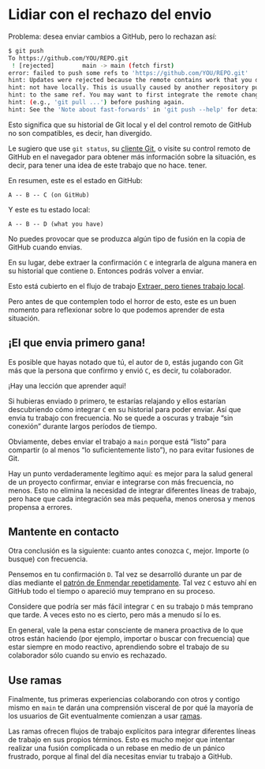 # Lidiar con el rechazo del envio {#sec-push-rejected}

Problema: desea enviar cambios a GitHub, pero lo rechazan así:

``` bash
$ git push
To https://github.com/YOU/REPO.git
 ! [rejected]        main -> main (fetch first)
error: failed to push some refs to 'https://github.com/YOU/REPO.git'
hint: Updates were rejected because the remote contains work that you do
hint: not have locally. This is usually caused by another repository pushing
hint: to the same ref. You may want to first integrate the remote changes
hint: (e.g., 'git pull ...') before pushing again.
hint: See the 'Note about fast-forwards' in 'git push --help' for details.
```

Esto significa que su historial de Git local y el del control remoto de GitHub no son compatibles, es decir, han divergido.

Le sugiero que use `git status`, su [cliente Git](#sec-git-client), o visite su control remoto de GitHub en el navegador para obtener más información sobre la situación, es decir, para tener una idea de este trabajo que no hace. tener.

En resumen, este es el estado en GitHub:

```         
A -- B -- C (on GitHub)
```

Y este es tu estado local:

```         
A -- B -- D (what you have)
```

No puedes provocar que se produzca algún tipo de fusión en la copia de GitHub cuando envias.

En su lugar, debe extraer la confirmación `C` e integrarla de alguna manera en su historial que contiene `D`. Entonces podrás volver a enviar.

Esto está cubierto en el flujo de trabajo [Extraer, pero tienes trabajo local](#sec-pull-tricky).

Pero antes de que contemplen todo el horror de esto, este es un buen momento para reflexionar sobre lo que podemos aprender de esta situación.

## ¡El que envia primero gana!

Es posible que hayas notado que tú, el autor de `D`, estás jugando con Git más que la persona que confirmo y envió `C`, es decir, tu colaborador.

¡Hay una lección que aprender aqui!

Si hubieras enviado `D` primero, te estarías relajando y ellos estarían descubriendo cómo integrar `C` en su historial para poder enviar. Así que envia tu trabajo con frecuencia. No se quede a oscuras y trabaje "sin conexión" durante largos períodos de tiempo.

Obviamente, debes enviar el trabajo a `main` porque está "listo" para compartir (o al menos "lo suficientemente listo"), no para evitar fusiones de Git.

Hay un punto verdaderamente legítimo aquí: es mejor para la salud general de un proyecto confirmar, enviar e integrarse con más frecuencia, no menos. Esto no elimina la necesidad de integrar diferentes líneas de trabajo, pero hace que cada integración sea más pequeña, menos onerosa y menos propensa a errores.

## Mantente en contacto

Otra conclusión es la siguiente: cuanto antes conozca `C`, mejor. Importe (o busque) con frecuencia.

Pensemos en tu confirmación `D`. Tal vez se desarrolló durante un par de días mediante el [patrón de Enmendar repetidamente](#sec-repeated-amend). Tal vez `C` estuvo ahí en GitHub todo el tiempo o apareció muy temprano en su proceso.

Considere que podría ser más fácil integrar `C` en su trabajo `D` más temprano que tarde. A veces esto no es cierto, pero más a menudo sí lo es.

En general, vale la pena estar consciente de manera proactiva de lo que otros están haciendo (por ejemplo, importar o buscar con frecuencia) que estar siempre en modo reactivo, aprendiendo sobre el trabajo de su colaborador sólo cuando su envio es rechazado.

## Use ramas

Finalmente, tus primeras experiencias colaborando con otros y contigo mismo en `main` te darán una comprensión visceral de por qué la mayoría de los usuarios de Git eventualmente comienzan a usar [ramas](#sec-git-branches).

Las ramas ofrecen flujos de trabajo explícitos para integrar diferentes líneas de trabajo en sus propios términos. Esto es mucho mejor que intentar realizar una fusión complicada o un rebase en medio de un pánico frustrado, porque al final del día necesitas enviar tu trabajo a GitHub.
